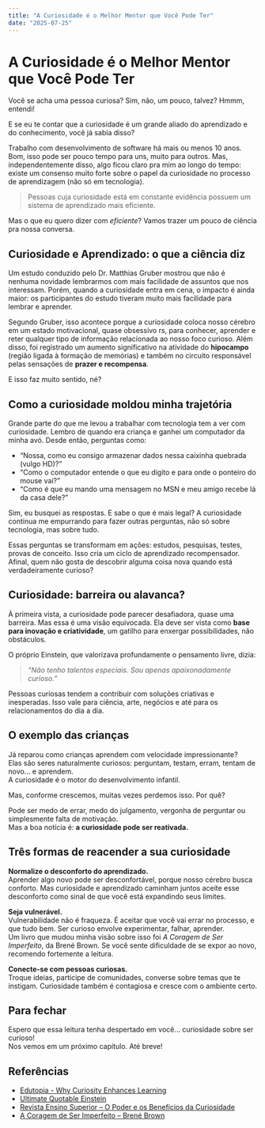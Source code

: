 ```yaml
---
title: "A Curiosidade é o Melhor Mentor que Você Pode Ter"
date: "2025-07-25"
---
```


# A Curiosidade é o Melhor Mentor que Você Pode Ter

Você se acha uma pessoa curiosa? Sim, não, um pouco, talvez? Hmmm, entendi!

E se eu te contar que a curiosidade é um grande aliado do aprendizado e do conhecimento, você já sabia disso?

Trabalho com desenvolvimento de software há mais ou menos 10 anos. Bom, isso pode ser pouco tempo para uns, muito para outros. Mas, independentemente disso, algo ficou claro pra mim ao longo do tempo: existe um consenso muito forte sobre o papel da curiosidade no processo de aprendizagem (não só em tecnologia).

> Pessoas cuja curiosidade está em constante evidência possuem um sistema de aprendizado mais eficiente.

Mas o que eu quero dizer com _eficiente_? Vamos trazer um pouco de ciência pra nossa conversa.

## Curiosidade e Aprendizado: o que a ciência diz

Um estudo conduzido pelo Dr. Matthias Gruber mostrou que não é nenhuma novidade lembrarmos com mais facilidade de assuntos que nos interessam. Porém, quando a curiosidade entra em cena, o impacto é ainda maior: os participantes do estudo tiveram muito mais facilidade para lembrar e aprender.

Segundo Gruber, isso acontece porque a curiosidade coloca nosso cérebro em um estado motivacional, quase obsessivo rs, para conhecer, aprender e reter qualquer tipo de informação relacionada ao nosso foco curioso. Além disso, foi registrado um aumento significativo na atividade do **hipocampo** (região ligada à formação de memórias) e também no circuito responsável pelas sensações de **prazer e recompensa**.

E isso faz muito sentido, né?

## Como a curiosidade moldou minha trajetória

Grande parte do que me levou a trabalhar com tecnologia tem a ver com curiosidade. Lembro de quando era criança e ganhei um computador da minha avó. Desde então, perguntas como:

- “Nossa, como eu consigo armazenar dados nessa caixinha quebrada (vulgo HD)?”
- “Como o computador entende o que eu digito e para onde o ponteiro do mouse vai?”
- “Como é que eu mando uma mensagem no MSN e meu amigo recebe lá da casa dele?”

Sim, eu busquei as respostas. E sabe o que é mais legal? A curiosidade continua me empurrando para fazer outras perguntas, não só sobre tecnologia, mas sobre tudo.

Essas perguntas se transformam em ações: estudos, pesquisas, testes, provas de conceito. Isso cria um ciclo de aprendizado recompensador. Afinal, quem não gosta de descobrir alguma coisa nova quando está verdadeiramente curioso?

## Curiosidade: barreira ou alavanca?

À primeira vista, a curiosidade pode parecer desafiadora, quase uma barreira. Mas essa é uma visão equivocada. Ela deve ser vista como **base para inovação e criatividade**, um gatilho para enxergar possibilidades, não obstáculos.

O próprio Einstein, que valorizava profundamente o pensamento livre, dizia:

> _“Não tenho talentos especiais. Sou apenas apaixonadamente curioso.”_

Pessoas curiosas tendem a contribuir com soluções criativas e inesperadas. Isso vale para ciência, arte, negócios e até para os relacionamentos do dia a dia.

## O exemplo das crianças

Já reparou como crianças aprendem com velocidade impressionante?  
Elas são seres naturalmente curiosos: perguntam, testam, erram, tentam de novo… e aprendem.  
A curiosidade é o motor do desenvolvimento infantil.

Mas, conforme crescemos, muitas vezes perdemos isso. Por quê?

Pode ser medo de errar, medo do julgamento, vergonha de perguntar ou simplesmente falta de motivação.  
Mas a boa notícia é: **a curiosidade pode ser reativada.**

## Três formas de reacender a sua curiosidade

**Normalize o desconforto do aprendizado.**  
 Aprender algo novo pode ser desconfortável, porque nosso cérebro busca conforto. Mas curiosidade e aprendizado caminham juntos aceite esse desconforto como sinal de que você está expandindo seus limites.

**Seja vulnerável.**  
 Vulnerabilidade não é fraqueza. É aceitar que você vai errar no processo, e que tudo bem. Ser curioso envolve experimentar, falhar, aprender.  
 Um livro que mudou minha visão sobre isso foi _A Coragem de Ser Imperfeito_, da Brené Brown. Se você sente dificuldade de se expor ao novo, recomendo fortemente a leitura.

**Conecte-se com pessoas curiosas.**  
 Troque ideias, participe de comunidades, converse sobre temas que te instigam. Curiosidade também é contagiosa e cresce com o ambiente certo.

## Para fechar

Espero que essa leitura tenha despertado em você… curiosidade sobre ser curioso!  
Nos vemos em um próximo capítulo. Até breve!

## Referências

- [Edutopia - Why Curiosity Enhances Learning](https://www.edutopia.org/blog/why-curiosity-enhances-learning-marianne-stenger)
- [Ultimate Quotable Einstein](https://www.amazon.com.br/Ultimate-Quotable-Einstein-Albert/dp/0691138176)
- [Revista Ensino Superior – O Poder e os Benefícios da Curiosidade](https://revistaensinosuperior.com.br/2024/03/26/o-poder-e-os-beneficios-da-curiosidade/)
- [A Coragem de Ser Imperfeito – Brené Brown](https://www.amazon.com.br/coragem-ser-imperfeito-Bren%C3%A9-Brown/dp/8543104335)
